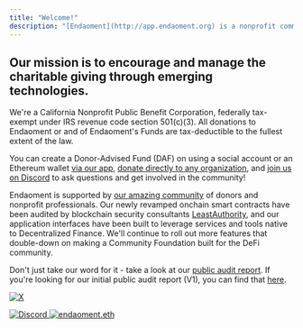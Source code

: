 ```yaml
---
title: "Welcome!"
description: "[Endaoment](http://app.endaoment.org) is a nonprofit community foundation & public charity built on the [Ethereum](https://ethereum.org/en/) blockchain, allowing anyone to donate their digital assets to any qualified 501(c)(3) U.S. nonprofit organization, and over 3500 international organizations thanks to Endaoment's relationship with US 501(c)(3) GlobalGiving."
---
```


## Our mission is to encourage and manage the charitable giving through emerging technologies.

We're a California Nonprofit Public Benefit Corporation, federally tax-exempt under IRS revenue code section 501(c)(3). All donations to Endaoment or and of Endaoment's Funds are tax-deductible to the fullest extent of the law.

You can create a Donor-Advised Fund (DAF) on using a social account or an Ethereum wallet [via our app](https://app.endaoment.org), [donate directly to any organization](https://app.endaoment.org/explore), and [join us on Discord](https://discord.gg/DHDyTGF) to ask questions and get involved in the community!

Endaoment is supported by [our amazing community](https://discord.gg/endaoment) of donors and nonprofit professionals. Our newly revamped onchain smart contracts have been audited by blockchain security consultants [LeastAuthority](https://leastauthority.com), and our application interfaces have been built to leverage services and tools native to Decentralized Finance. We'll continue to roll out more features that double-down on making a Community Foundation built for the DeFi community.

Don't just take our word for it - take a look at our [public audit report](https://leastauthority.com/static/publications/LeastAuthority%5FEndaoment%5FV2%5FSmart%5FContracts%5FFinal%5FAudit%5FReport.pdf). If you're looking for our initial public audit report (V1), you can find that [here](https://blog.openzeppelin.com/endaoment-audit).

[![X](https://img.shields.io/twitter/url.svg?label=%40endaomentdotorg&style=social&url=https%3A%2F%2Ftwitter.com%2Fendaomentdotorg)](https://twitter.com/endaomentdotorg)

[![Discord](https://img.shields.io/discord/734855436276334746?color=7389D8&label&logo=discord&logoColor=ffffff) ](https://discord.gg/endaoment)[![endaoment.eth](https://img.shields.io/static/v1?label=ENS&message=endaoment.eth&colorA=696F8C&colorB=696F8C&style=flat&logo=ethereum)](https://etherscan.io/address/0xbe21e4cf884c8b2517e4e199487f8b505841cb36)
